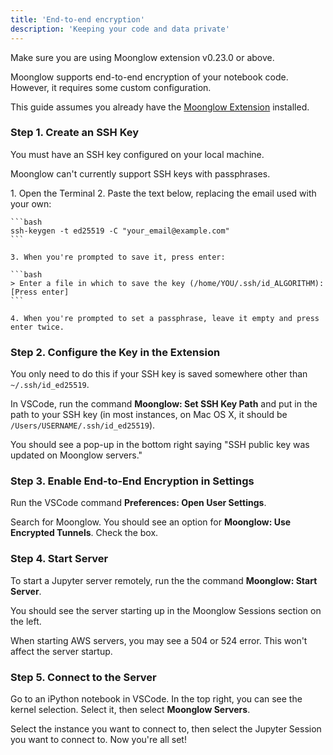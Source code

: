 ```yaml
---
title: 'End-to-end encryption'
description: 'Keeping your code and data private'
---
```


<Info>Make sure you are using Moonglow extension v0.23.0 or above.</Info>

Moonglow supports end-to-end encryption of your notebook code. However, it requires some custom configuration.

This guide assumes you already have the [Moonglow Extension](https://marketplace.visualstudio.com/items?itemName=moonglow.moonglowextension) installed.

### Step 1. Create an SSH Key

You must have an SSH key configured on your local machine. 

Moonglow can't currently support SSH keys with passphrases.

<Accordion title="Create an SSH Key">
    1. Open the Terminal
    2. Paste the text below, replacing the email used with your own:

    ```bash
    ssh-keygen -t ed25519 -C "your_email@example.com"
    ```

    3. When you're prompted to save it, press enter:

    ```bash
    > Enter a file in which to save the key (/home/YOU/.ssh/id_ALGORITHM):[Press enter]
    ```

    4. When you're prompted to set a passphrase, leave it empty and press enter twice.
</Accordion>

### Step 2. Configure the Key in the Extension

You only need to do this if your SSH key is saved somewhere other than `~/.ssh/id_ed25519`.

In VSCode, run the command __Moonglow: Set SSH Key Path__ and put in the path to your SSH key (in most instances, on Mac OS X, it should be `/Users/USERNAME/.ssh/id_ed25519`).

You should see a pop-up in the bottom right saying "SSH public key was updated on Moonglow servers."

### Step 3. Enable End-to-End Encryption in Settings

Run the VSCode command __Preferences: Open User Settings__.

Search for Moonglow. You should see an option for __Moonglow: Use Encrypted Tunnels__. Check the box.

### Step 4. Start Server

To start a Jupyter server remotely, run the the command __Moonglow: Start Server__.

You should see the server starting up in the Moonglow Sessions section on the left.

<Info>
When starting AWS servers, you may see a 504 or 524 error. This won't affect the server startup.
</Info>

### Step 5. Connect to the Server

Go to an iPython notebook in VSCode. In the top right, you can see the kernel selection. Select it, then select __Moonglow Servers__.

Select the instance you want to connect to, then select the Jupyter Session you want to connect to. Now you're all set!